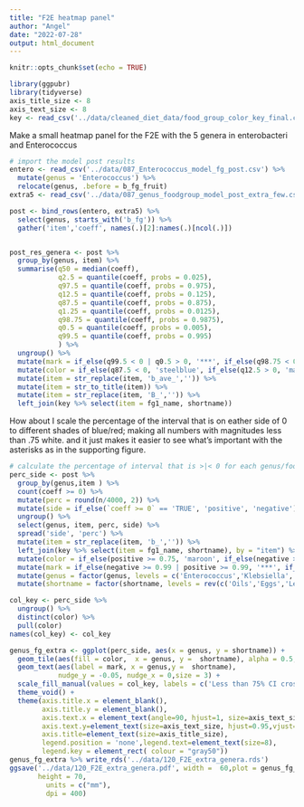 ```yaml
---
title: "F2E heatmap panel"
author: "Angel"
date: "2022-07-28"
output: html_document
---
```


```r
knitr::opts_chunk$set(echo = TRUE)
```

```r
library(ggpubr)
library(tidyverse)
axis_title_size <- 8
axis_text_size <- 8
key <- read_csv('../data/cleaned_diet_data/food_group_color_key_final.csv', col_types = 'ccccc')
```

Make a small heatmap panel for the F2E with the 5 genera in enterobacteri and Enterococcus

```r
# import the model post results
entero <- read_csv('../data/087_Enterococcus_model_fg_post.csv') %>% 
  mutate(genus = 'Enterococcus') %>% 
  relocate(genus, .before = b_fg_fruit)
extra5 <- read_csv('../data/087_genus_foodgroup_model_post_extra_few.csv')

post <- bind_rows(entero, extra5) %>% 
  select(genus, starts_with('b_fg')) %>% 
  gather('item','coeff', names(.)[2]:names(.)[ncol(.)])


post_res_genera <- post %>% 
  group_by(genus, item) %>% 
  summarise(q50 = median(coeff),
            q2.5 = quantile(coeff, probs = 0.025),
            q97.5 = quantile(coeff, probs = 0.975),
            q12.5 = quantile(coeff, probs = 0.125),
            q87.5 = quantile(coeff, probs = 0.875),
            q1.25 = quantile(coeff, probs = 0.0125),
            q98.75 = quantile(coeff, probs = 0.9875),
            q0.5 = quantile(coeff, probs = 0.005),
            q99.5 = quantile(coeff, probs = 0.995)
            ) %>% 
  ungroup() %>% 
  mutate(mark = if_else(q99.5 < 0 | q0.5 > 0, '***', if_else(q98.75 < 0 | q1.25 > 0, '**', if_else(q97.5 < 0 | q2.5 > 0, '*', '')))) %>% 
  mutate(color = if_else(q87.5 < 0, 'steelblue', if_else(q12.5 > 0, 'maroon', 'white'))) %>% 
  mutate(item = str_replace(item, 'b_ave_','')) %>% 
  mutate(item = str_to_title(item)) %>% 
  mutate(item = str_replace(item, 'B_','')) %>% 
  left_join(key %>% select(item = fg1_name, shortname))

```

How about I scale the percentage of the interval that is on eather side of 0 to different shades of blue/red; making all numbers with magnitudes less than .75 white. and it just makes it easier to see what’s important with the asterisks as in the supporting figure.

```r
# calculate the percentage of interval that is >|< 0 for each genus/food combo
perc_side <- post %>% 
  group_by(genus,item ) %>% 
  count(coeff >= 0) %>% 
  mutate(perc = round(n/4000, 2)) %>% 
  mutate(side = if_else(`coeff >= 0` == 'TRUE', 'positive', 'negative')) %>% 
  ungroup() %>% 
  select(genus, item, perc, side) %>% 
  spread('side', 'perc') %>% 
  mutate(item = str_replace(item, 'b_','')) %>% 
  left_join(key %>% select(item = fg1_name, shortname), by = "item") %>%
  mutate(color = if_else(positive >= 0.75, 'maroon', if_else(negative >= 0.75, 'steelblue', 'white'))) %>% 
  mutate(mark = if_else(negative >= 0.99 | positive >= 0.99, '***', if_else(negative >= 0.975 | positive >= 0.975, '**', if_else(negative >= 0.95 | positive >= 0.95, '*', '')))) %>% 
  mutate(genus = factor(genus, levels = c('Enterococcus','Klebsiella','Cronobacter','Enterobacter','Citrobacter','Cedecea','Escherichia'))) %>% 
  mutate(shortname = factor(shortname, levels = rev(c('Oils','Eggs','Legumes','Milk','Grains','Meats','Vegetables','Sweets','Fruits')))) 


```

```r
col_key <- perc_side %>% 
  ungroup() %>% 
  distinct(color) %>% 
  pull(color)
names(col_key) <- col_key

genus_fg_extra <- ggplot(perc_side, aes(x = genus, y = shortname)) +
  geom_tile(aes(fill = color,  x = genus, y =  shortname), alpha = 0.5, color='gray0', width=1, height=1) +
  geom_text(aes(label = mark, x = genus,y =  shortname),
            nudge_y = -0.05, nudge_x = 0,size = 3) +
  scale_fill_manual(values = col_key, labels = c('Less than 75% CI crosses 0', '75% CI < 0 negative','75% CI > 0 positive')) +
  theme_void() +
  theme(axis.title.x = element_blank(),
        axis.title.y = element_blank(),
        axis.text.x = element_text(angle=90, hjust=1, size=axis_text_size),
        axis.text.y=element_text(size=axis_text_size, hjust=0.95,vjust=0.2),
        axis.title=element_text(size=axis_title_size),
        legend.position = 'none',legend.text=element_text(size=8),
        legend.key = element_rect( colour = "gray50")) 
genus_fg_extra %>% write_rds('../data/120_F2E_extra_genera.rds')
ggsave('../data/120_F2E_extra_genera.pdf', width =  60,plot = genus_fg_extra,
       height = 70, 
         units = c("mm"),
         dpi = 400)
```